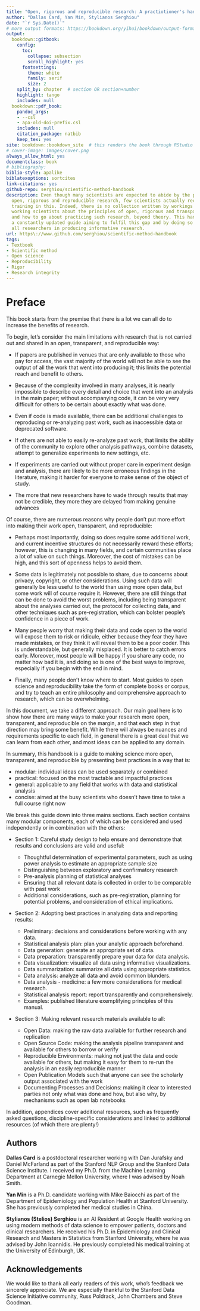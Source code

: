 ```yaml
---
title: "Open, rigorous and reproducible research: A practiotioner's handbook"
author: "Dallas Card, Yan Min, Stylianos Serghiou"
date: "`r Sys.Date()`"
# more output formats: https://bookdown.org/yihui/bookdown/output-formats.html
output:
  bookdown::gitbook:
    config:
      toc:
        collapse: subsection
        scroll_highlight: yes
      fontsettings:
        theme: white
        family: serif
        size: 2
    split_by: chapter  # section OR section+number
    highlight: tango
    includes: null
  bookdown::pdf_book:
    pandoc_args:
    - --csl
    - apa-old-doi-prefix.csl
    includes: null
    citation_package: natbib
    keep_tex: yes
site: bookdown::bookdown_site  # this renders the book through RStudio IDE
# cover-image: images/cover.png
always_allow_html: yes
documentclass: book
# bibliography:
biblio-style: apalike
biblatexoptions: sortcites
link-citations: yes
github-repo: serghiou/scientific-method-handbook
description: Even though many scientists are expected to abide by the principles of
  open, rigorous and reproducible research, few scientists actually receive formal
  training in this. Indeed, there is no collection written by workings scientis for
  working scientists about the principles of open, rigorous and transparent research
  and how to go about practicing such research, beyond theory. This handbook represents
  a constantly updated guide aiming to fulfil this gap and by doing so actively assist
  all researchers in producing informative research.
url: https\://www.github.com/serghiou/scientific-method-handbook
tags:
- Textbook
- Scientific method
- Open science
- Reproducibility
- Rigor
- Research integrity
---
```


# Preface {-}

This book starts from the premise that there is a lot we can all do to increase the benefits of research. 

To begin, let's consider the main limitations with research that is not carried out and shared in an open, transparent, and reproducible way:

- If papers are published in venues that are only available to those who pay for access, the vast majority of the world will not be able to see the output of all the work that went into producing it; this limits the potential reach and benefit to others.

- Because of the complexity involved in many analyses, it is nearly impossible to describe every detail and choice that went into an analysis in the main paper; without accompanying code, it can be very very difficult for others to be certain about exactly what was done.

- Even if code is made available, there can be additional challenges to reproducing or re-analyzing past work, such as inaccessible data or deprecated software.

- If others are not able to easily re-analyze past work, that limits the ability of the community to explore other analysis pathways, combine datasets, attempt to generalize experiments to new settings, etc.

- If experiments are carried out without proper care in experiment design and analysis, there are likely to be more erroneous findings in the literature, making it harder for everyone to make sense of the object of study.

- The more that new researchers have to wade through results that may not be credible, they more they are delayed from making genuine advances

Of course, there are numerous reasons why people don't put more effort into making their work open, transparent, and reproducible:

- Perhaps most importantly, doing so does require some additional work, and current incentive structures do not necessarily reward these efforts; however, this is changing in many fields, and certain communities place a lot of value on such things. Moreover, the cost of mistakes can be high, and this sort of openness helps to avoid them.

- Some data is legitimately not possible to share, due to concerns about privacy, copyright, or other considerations. Using such data will generally be less useful to the world than using more open data, but some work will of course require it. However, there are still things that can be done to avoid the worst problems, including being transparent about the analyses carried out, the protocol for collecting data, and other techniques such as pre-registration, which can bolster people's confidence in a piece of work.

- Many people worry that making their data and code open to the world will expose them to risk or ridicule, either because they fear they have made mistakes, or they think it will reveal them to be a poor coder. This is understandable, but generally misplaced. It is better to catch errors early. Moreover, most people will be happy if you share any code, no matter how bad it is, and doing so is one of the best ways to improve, especially if you begin with the end in mind.

- Finally, many people don't know where to start. Most guides to open science and reproducibility take the form of complete books or corpus, and try to teach an entire philosophy and comprehensive approach to research, which can be overwhelming.

In this document, we take a different approach. Our main goal here is to show how there are many ways to make your research more open, transparent, and reproducible on the margin, and that each step in that direction may bring some benefit. While there will always be nuances and requirements specific to each field, in general there is a great deal that we can learn from each other, and most ideas can be applied to any domain.

In summary, this handbook is a guide to making science more open, transparent, and reproducible by presenting best practices in a way that is:

- modular: individual ideas can be used separately or combined
- practical: focused on the most tractable and impactful practices
- general: applicable to any field that works with data and statistical analysis
- concise: aimed at the busy scientists who doesn't have time to take a full course right now

We break this guide down into three mains sections. Each section contains many modular components, each of which can be considered and used independently or in combination with the others:

- Section 1: Careful study design to help ensure and demonstrate that results and conclusions are valid and useful:

  - Thoughtful determination of experimental parameters, such as using power analysis to estimate an appropriate sample size
  - Distinguishing between exploratory and confirmatory research
  - Pre-analysis planning of statistical analyses
  - Ensuring that all relevant data is collected in order to be comparable with past work
  - Additional considerations, such as pre-registration, planning for potential problems, and consideration of ethical implications.
  
- Section 2: Adopting best practices in analyzing data and reporting results:

  - Preliminary: decisions and considerations before working with any data.
  - Statistical analysis plan: plan your analytic approach beforehand.
  - Data generation: generate an appropriate set of data.
  - Data preparation: transparently prepare your data for data analysis.
  - Data visualization: visualize all data using informative visualizations.
  - Data summarization: summarize all data using appropriate statistics.
  - Data analysis: analyze all data and avoid common blunders.
  - Data analysis - medicine: a few more considerations for medical research.
  - Statistical analysis report: report transparently and comprehensively.
  - Examples: published literature exemplifying principles of this manual.
  
- Section 3: Making relevant research materials available to all:
  - Open Data: making the raw data available for further research and replication
  - Open Source Code: making the analysis pipeline transparent and available for others to borrow or verify
  - Reproducible Environments: making not just the data and code available for others, but making it easy for them to re-run the analysis in an easily reproducible manner
  - Open Publication Models such that anyone can see the scholarly output associated with the work
  - Documenting Processes and Decisions: making it clear to interested parties not only what was done and how, but also why, by mechanisms such as open lab notebooks


In addition, appendices cover additional resources, such as frequently asked questions, discipline-specific considerations and linked to additional resources (of which  there are plenty!)


## Authors

<!-- Can we add a fun fact about each one of us? Also, can we add our pictures? -->

**Dallas Card** is a postdoctoral researcher working with Dan Jurafsky and Daniel McFarland as part of the Stanford NLP Group and the Stanford Data Science Institute. I received my Ph.D. from the Machine Learning Department at Carnegie Mellon University, where I was advised by Noah Smith.

**Yan Min** is a Ph.D. candidate working with Mike Baiocchi as part of the Department of Epidemiology and Population Health at Stanford University. She has previously completed her medical studies in China.

**Stylianos (Stelios) Serghiou** is an AI Resident at Google Health working on using modern methods of data science to empower patients, doctors and clinical researchers. He received his Ph.D. in Epidemiology and Clinical Research and Masters in Statistics from Stanford University, where he was advised by John Ioannidis. He previously completed his medical training at the University of Edinburgh, UK.


## Acknowledgements

We would like to thank all early readers of this work, who's feedback we sincerely appreciate. We are especially thankful to the Stanford Data Science Initiative community, Russ Poldrack, John Chambers and Steve Goodman.
